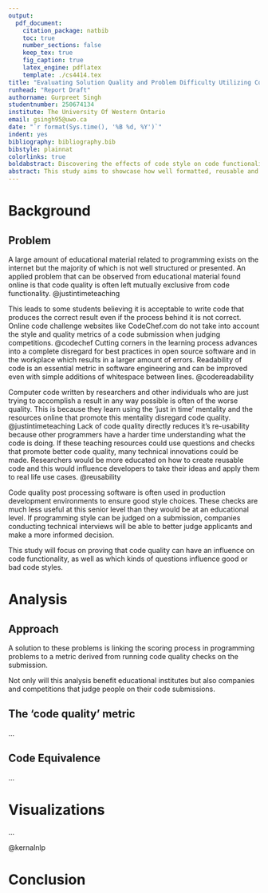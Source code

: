 ```yaml
---
output: 
  pdf_document:
    citation_package: natbib
    toc: true
    number_sections: false
    keep_tex: true
    fig_caption: true
    latex_engine: pdflatex
    template: ./cs4414.tex
title: "Evaluating Solution Quality and Problem Difficulty Utilizing Code Metrics"
runhead: "Report Draft"
authorname: Gurpreet Singh
studentnumber: 250674134
institute: The University Of Western Ontario
email: gsingh95@uwo.ca
date: "`r format(Sys.time(), '%B %d, %Y')`"
indent: yes
bibliography: bibliography.bib
bibstyle: plainnat
colorlinks: true
boldabstract: Discovering the effects of code style on code functionality and problem structure.
abstract: This study aims to showcase how well formatted, reusable and maintainable code is fundamentally better in all circumstances by looking at over 1 million results from a competitive programming website and analyzing the correlation between question and solution. The goal is to promote code quality checking in online 'just in time' teaching resources to improve the performance of interviewers, researchers, and students.
---
```


# Background

## Problem

A large amount of educational material related to programming exists on the internet but the majority of which is not well structured or presented. An applied problem that can be observed from educational material found online is that code quality is often left mutually exclusive from code functionality. @justintimeteaching

This leads to some students believing it is acceptable to write code that produces the correct result even if the process behind it is not correct. Online code challenge websites like CodeChef.com do not take into account the style and quality metrics of a code submission when judging competitions. @codechef Cutting corners in the learning process advances into a complete disregard for best practices in open source software and in the workplace which results in a larger amount of errors. Readability of code is an essential metric in software engineering and can be improved even with simple additions of whitespace between lines. @codereadability

Computer code written by researchers and other individuals who are just trying to accomplish a result in any way possible is often of the worse quality. This is because they learn using the 'just in time' mentality and the resources online that promote this mentality disregard code quality. @justintimeteaching Lack of code quality directly reduces it's re-usability because other programmers have a harder time understanding what the code is doing. If these teaching resources could use questions and checks that promote better code quality, many technical innovations could be made. Researchers would be more educated on how to create reusable code and this would influence developers to take their ideas and apply them to real life use cases. @reusability

Code quality post processing software is often used in production development environments to ensure good style choices. These checks are much less useful at this senior level than they would be at an educational level. If programming style can be judged on a submission, companies conducting technical interviews will be able to better judge applicants and make a more informed decision. 

This study will focus on proving that code quality can have an influence on code functionality, as well as which kinds of questions influence good or bad code styles.

# Analysis 

## Approach

A solution to these problems is linking the scoring process in programming problems to a metric derived from running code quality checks on the submission.

Not only will this analysis benefit educational institutes but also companies and competitions that judge people on their code submissions. 

## The 'code quality' metric

...

## Code Equivalence 

...

# Visualizations

...

\begin{figure}[ht]
\vskip 0.2in
\begin{center}
\centerline{\includegraphics[width=\columnwidth]{../images/languages.png}}
\caption{Frequency of each programming language that occurs in the dataset of solutions }
\label{languages}
\end{center}
\vskip -0.2in
\end{figure} 
@kernalnlp


# Conclusion
